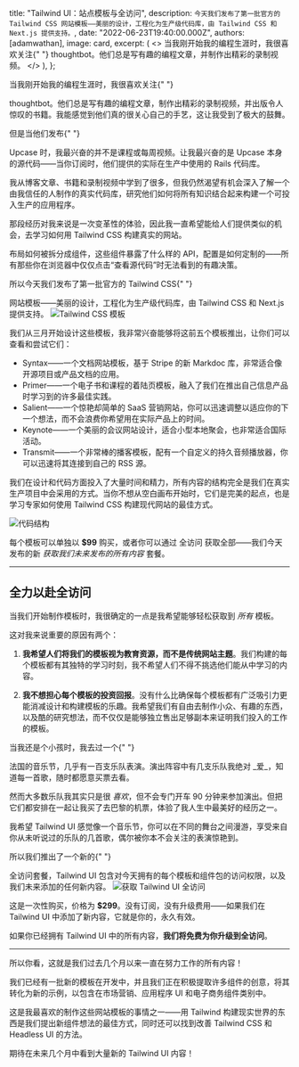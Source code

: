 
  title: "Tailwind UI：站点模板与全访问",
  description: `今天我们发布了第一批官方的 Tailwind CSS 网站模板——美丽的设计，工程化为生产级代码库，由 Tailwind CSS 和 Next.js 提供支持。`,
  date: "2022-06-23T19:40:00.000Z",
  authors: [adamwathan],
  image: card,
  excerpt: (
    <>
      当我刚开始我的编程生涯时，我很喜欢关注{" "}
      <Link href="https://thoughtbot.com/">thoughtbot</Link>。他们总是写有趣的编程文章，并制作出精彩的录制视频。
    </>
  ),
};

当我刚开始我的编程生涯时，我很喜欢关注{" "}

<Link href="https://thoughtbot.com/">thoughtbot</Link>。他们总是写有趣的编程文章，制作出精彩的录制视频，并出版令人惊叹的书籍。我能感觉到他们真的很关心自己的手艺，这让我受到了极大的鼓舞。

但是当他们发布{" "}

<Link href="https://thoughtbot.com/upcase">Upcase</Link> 时，我最兴奋的并不是课程或每周视频。让我最兴奋的是 Upcase 本身的源代码——当你订阅时，他们提供的实际在生产中使用的 Rails 代码库。

我从博客文章、书籍和录制视频中学到了很多，但我仍然渴望有机会深入了解一个由我信任的人制作的真实代码库，研究他们如何将所有知识结合起来构建一个可投入生产的应用程序。

那段经历对我来说是一次变革性的体验，因此我一直希望能给人们提供类似的机会，去学习如何用 Tailwind CSS 构建真实的网站。

布局如何被拆分成组件，这些组件暴露了什么样的 API，配置是如何定制的——所有那些你在浏览器中仅仅点击“查看源代码”时无法看到的有趣决策。

所以今天我们发布了第一批官方的 Tailwind CSS{" "}

<Link href="https://tailwindui.com/templates">网站模板</Link>——美丽的设计，工程化为生产级代码库，由 Tailwind CSS 和 Next.js 提供支持。

<Image alt="Tailwind CSS 模板" src={templates} />

我们从三月开始设计这些模板，我非常兴奋能够将这前五个模板推出，让你们可以查看和尝试它们：

- <Link href="https://syntax.tailwindui.com/">Syntax</Link>——一个文档网站模板，基于 Stripe 的新 <Link href="https://markdoc.io/">
    Markdoc
  </Link> 库，非常适合像开源项目或产品文档的应用。
- <Link href="https://primer.tailwindui.com/">Primer</Link>——一个电子书和课程的着陆页模板，融入了我们在推出自己信息产品时学习到的许多最佳实践。
- <Link href="https://salient.tailwindui.com/">Salient</Link>——一个惊艳却简单的 SaaS 营销网站，你可以迅速调整以适应你的下一个想法，而不会浪费你希望用在实际产品上的时间。
- <Link href="https://keynote.tailwindui.com/">Keynote</Link>——一个美丽的会议网站设计，适合小型本地聚会，也非常适合国际活动。
- <Link href="https://transmit.tailwindui.com/">Transmit</Link>——一个非常棒的播客模板，配有一个自定义的持久音频播放器，你可以迅速将其连接到自己的 RSS 源。

我们在设计和代码方面投入了大量时间和精力，所有内容的结构完全是我们在真实生产项目中会采用的方式。当你不想从空白画布开始时，它们是完美的起点，也是学习专家如何使用 Tailwind CSS 构建现代网站的最佳方式。

<Image alt="代码结构" src={codeStructure} />

每个模板可以单独以 **$99** 购买，或者你可以通过 <Link href="https://tailwindui.com/all-access">全访问</Link> 获取全部——我们今天发布的新 _获取我们未来发布的所有内容_ 套餐。

---

## 全力以赴全访问

当我们开始制作模板时，我很确定的一点是我希望能够轻松获取到 _所有_ 模板。

这对我来说重要的原因有两个：

1. **我希望人们将我们的模板视为教育资源，而不是传统网站主题**。我们构建的每个模板都有其独特的学习时刻，我不希望人们不得不挑选他们能从中学习的内容。

2. **我不想担心每个模板的投资回报**。没有什么比确保每个模板都有广泛吸引力更能消减设计和构建模板的乐趣。我希望我们有自由去制作小众、有趣的东西，以及酷的研究想法，而不仅仅是能够独立售出足够副本来证明我们投入的工作的模板。

当我还是个小孩时，我去过一个{" "}

<Link href="https://en.concerts-metal.com/concert_-_Hellfest_2008-3308.html">法国的音乐节</Link>，几乎有一百支乐队表演。演出阵容中有几支乐队我绝对 _爱_，知道每一首歌，随时都愿意买票去看。

然而大多数乐队我其实只是很 _喜欢_，但不会专门开车 90 分钟来参加演出。但把它们都安排在一起让我买了去巴黎的机票，体验了我人生中最美好的经历之一。

我希望 Tailwind UI 感觉像一个音乐节，你可以在不同的舞台之间漫游，享受来自你从未听说过的乐队的几首歌，偶尔被你本不会关注的表演惊艳到。

所以我们推出了一个新的{" "}

<Link href="https://tailwindui.com/all-access">全访问套餐</Link>，Tailwind UI 包含对今天拥有的每个模板和组件包的访问权限，以及我们未来添加的任何新内容。

<Image alt="获取 Tailwind UI 全访问" src={allAccess} />

这是一次性购买，价格为 **$299**。没有订阅，没有升级费用——如果我们在 Tailwind UI 中添加了新内容，它就是你的，永久有效。

如果你已经拥有 Tailwind UI 中的所有内容，**我们将免费为你升级到全访问**。

---

所以你看，这就是我们过去几个月以来一直在努力工作的所有内容！

我们已经有一批新的模板在开发中，并且我们正在积极提取许多组件的创意，将其转化为新的示例，以包含在市场营销、应用程序 UI 和电子商务组件类别中。

这是我最喜欢的制作这些网站模板的事情之一——用 Tailwind 构建现实世界的东西是我们提出新组件想法的最佳方式，同时还可以找到改善 Tailwind CSS 和 Headless UI 的方法。

期待在未来几个月中看到大量新的 Tailwind UI 内容！
